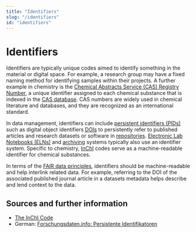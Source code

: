 ```yaml
---
title: "Identifiers"
slug: "/identifiers"
id: "identifiers"
---
```


# Identifiers

Identifiers are typically unique codes aimed to identify something in the material or digital space. For example, a research group may have a fixed naming method for identifying samples within their projects. A further example in chemistry is the [Chemical Abstracts Service (CAS) Registry Number](https://www.cas.org/solutions/cas-custom-services/cas-registry-services), a unique identifier assigned to each chemical substance that is indexed in the [CAS database](https://www.cas.org/support/documentation/cas-databases). CAS numbers are widely used in chemical literature and databases, and they are recognized as an international standard.


In data management, identifiers can include [persistent identifiers (PIDs)](/docs/pid) such as digital object identifiers [DOIs](https://www.doi.org/) to persistently refer to published articles and research datasets or software in [repositories](/docs/repositories). [Electronic Lab Notebooks (ELNs)](/docs/eln) and [archiving](/docs/data_storage) systems typically also use an identifier system. Specific to chemistry, [InChI](/docs/inchi) codes serve as a machine-readable identifier for chemical substances.

In terms of the [FAIR data principles](docs/fair), identifiers should be machine-readable and help interlink related data. For example, referring to the DOI of the associated published journal article in a datasets metadata helps describe and lend context to the data. 

## Sources and further information

- [The InChI Code](https://doi.org/10.1021/acs.jchemed.8b00090)
- German: [Forschungsdaten.info: Persistente Identifikatoren](https://forschungsdaten.info/themen/veroeffentlichen-und-archivieren/persistente-identifikatoren/)